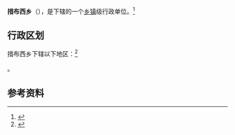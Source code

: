 {{中国乡级行政区|54/23/28/205/000}}

'''措布西乡'''（{{bo|z=ཚོ་བཞི་}}），是{{PRC admin/fullname|54/23/28/205/000|3}}下辖的一个[[乡镇|乡镇]]级行政单位。<ref>{{PRC admin/ref sgc|{{PRC admin/parent|54/23/28/205/000}}}}</ref>

== 行政区划 ==

措布西乡下辖以下地区：<ref>{{PRC admin/ref sgc|54/23/28/205/000}}</ref>

{{PRC admin/children|54/23/28/205/000}}。

== 参考资料 ==

{{reflist}}

{{行政区划小作品}}
{{PRC admin/navcat|54/23/28/205/000}}